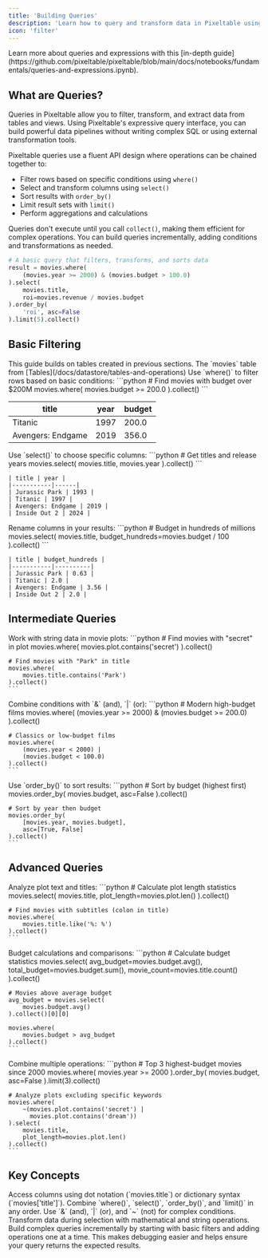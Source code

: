 ```yaml
---
title: 'Building Queries'
description: 'Learn how to query and transform data in Pixeltable using where() and select()'
icon: 'filter'
---
```


<Info>
Learn more about queries and expressions with this [in-depth guide](https://github.com/pixeltable/pixeltable/blob/main/docs/notebooks/fundamentals/queries-and-expressions.ipynb).
</Info>

## What are Queries?

Queries in Pixeltable allow you to filter, transform, and extract data from tables and views. Using Pixeltable's expressive query interface, you can build powerful data pipelines without writing complex SQL or using external transformation tools.

Pixeltable queries use a fluent API design where operations can be chained together to:
- Filter rows based on specific conditions using `where()`
- Select and transform columns using `select()`
- Sort results with `order_by()`
- Limit result sets with `limit()`
- Perform aggregations and calculations

Queries don't execute until you call `collect()`, making them efficient for complex operations. You can build queries incrementally, adding conditions and transformations as needed.

```python
# A basic query that filters, transforms, and sorts data
result = movies.where(
    (movies.year >= 2000) & (movies.budget > 100.0)
).select(
    movies.title,
    roi=movies.revenue / movies.budget
).order_by(
    'roi', asc=False
).limit(5).collect()
```

## Basic Filtering

<Note>
This guide builds on tables created in previous sections. The `movies` table from [Tables](/docs/datastore/tables-and-operations)
</Note>

<Tabs>
  <Tab title="Simple Where">
    Use `where()` to filter rows based on basic conditions:
    ```python
    # Find movies with budget over $200M
    movies.where(
        movies.budget >= 200.0
    ).collect()
    ```
    
  | title | year | budget |
  |-----------|------|---------|
  | Titanic | 1997 | 200.0 |
  | Avengers: Endgame | 2019 | 356.0 |
  </Tab>

  <Tab title="Basic Select">
    Use `select()` to choose specific columns:
    ```python
    # Get titles and release years
    movies.select(
        movies.title, 
        movies.year
    ).collect()
    ```


    | title | year |
    |-----------|------|
    | Jurassic Park | 1993 |
    | Titanic | 1997 |
    | Avengers: Endgame | 2019 |
    | Inside Out 2 | 2024 |
    
  </Tab>

  <Tab title="Column Naming">
    Rename columns in your results:
    ```python
    # Budget in hundreds of millions
    movies.select(
        movies.title,
        budget_hundreds=movies.budget / 100
    ).collect()
    ```


    | title | budget_hundreds |
    |-----------|----------|
    | Jurassic Park | 0.63 |
    | Titanic | 2.0 |
    | Avengers: Endgame | 3.56 |
    | Inside Out 2 | 2.0 |
    
  </Tab>
</Tabs>

## Intermediate Queries

<AccordionGroup>
  <Accordion title="Text Filtering" icon="font">
    Work with string data in movie plots:
    ```python
    # Find movies with "secret" in plot
    movies.where(
        movies.plot.contains('secret')
    ).collect()

    # Find movies with "Park" in title
    movies.where(
        movies.title.contains('Park')
    ).collect()
    ```
  </Accordion>

  <Accordion title="Multiple Conditions" icon="filter">
    Combine conditions with `&` (and), `|` (or):
    ```python
    # Modern high-budget films
    movies.where(
        (movies.year >= 2000) &
        (movies.budget >= 200.0)
    ).collect()

    # Classics or low-budget films
    movies.where(
        (movies.year < 2000) |
        (movies.budget < 100.0)
    ).collect()
    ```
  </Accordion>

  <Accordion title="Sorting Results" icon="arrow-down-wide-short">
    Use `order_by()` to sort results:
    ```python
    # Sort by budget (highest first)
    movies.order_by(
        movies.budget, 
        asc=False
    ).collect()

    # Sort by year then budget
    movies.order_by(
        [movies.year, movies.budget], 
        asc=[True, False]
    ).collect()
    ```
  </Accordion>
</AccordionGroup>

## Advanced Queries

<CardGroup cols={1}>
  <Card title="Text Analysis" icon="text-size">
    Analyze plot text and titles:
    ```python
    # Calculate plot length statistics
    movies.select(
        movies.title,
        plot_length=movies.plot.len()
    ).collect()

    # Find movies with subtitles (colon in title)
    movies.where(
        movies.title.like('%: %')
    ).collect()
    ```
  </Card>

  <Card title="Numeric Analysis" icon="calculator">
    Budget calculations and comparisons:
    ```python
    # Calculate budget statistics
    movies.select(
        avg_budget=movies.budget.avg(),
        total_budget=movies.budget.sum(),
        movie_count=movies.title.count()
    ).collect()
    
    # Movies above average budget
    avg_budget = movies.select(
        movies.budget.avg()
    ).collect()[0][0]
    
    movies.where(
        movies.budget > avg_budget
    ).collect()
    ```
  </Card>

  <Card title="Complex Filtering" icon="layer-group">
    Combine multiple operations:
    ```python
    # Top 3 highest-budget movies since 2000
    movies.where(
        movies.year >= 2000
    ).order_by(
        movies.budget, 
        asc=False
    ).limit(3).collect()
    
    # Analyze plots excluding specific keywords
    movies.where(
        ~(movies.plot.contains('secret') | 
          movies.plot.contains('dream'))
    ).select(
        movies.title,
        plot_length=movies.plot.len()
    ).collect()
    ```
  </Card>
</CardGroup>

## Key Concepts

<CardGroup cols={2}>
  <Card title="Column References" icon="table-columns">
    Access columns using dot notation (`movies.title`) or dictionary syntax (`movies['title']`).
  </Card>
  <Card title="Chaining Operations" icon="link">
    Combine `where()`, `select()`, `order_by()`, and `limit()` in any order.
  </Card>
  <Card title="Boolean Logic" icon="code-compare">
    Use `&` (and), `|` (or), and `~` (not) for complex conditions.
  </Card>
  <Card title="Transformations" icon="wand-magic-sparkles">
    Transform data during selection with mathematical and string operations.
  </Card>
</CardGroup>

<Tip>
Build complex queries incrementally by starting with basic filters and adding operations one at a time. This makes debugging easier and helps ensure your query returns the expected results.
</Tip>
